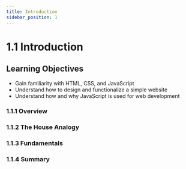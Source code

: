 ```yaml
---
title: Introduction
sidebar_position: 1
---
```


# 1.1 Introduction

## Learning Objectives

- Gain familiarity with HTML, CSS, and JavaScript
- Understand how to design and functionalize a simple website
- Understand how and why JavaScript is used for web development

### 1.1.1 Overview

### 1.1.2 The House Analogy

### 1.1.3 Fundamentals

### 1.1.4 Summary